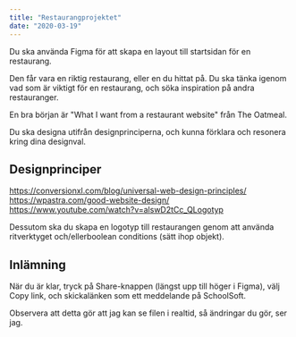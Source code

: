 ```yaml
---
title: "Restaurangprojektet"
date: "2020-03-19"
---
```


Du ska använda Figma för att skapa en layout till startsidan för en restaurang.

Den får vara en riktig restaurang, eller en du hittat på.
Du ska tänka igenom vad som är viktigt för en restaurang, och söka inspiration på andra restauranger.

En bra början är "What I want from a restaurant website" från The Oatmeal.

Du ska designa utifrån designprinciperna, och kunna förklara och resonera kring dina designval.

## Designprinciper

https://conversionxl.com/blog/universal-web-design-principles/
https://wpastra.com/good-website-design/
https://www.youtube.com/watch?v=alswD2tCc_QLogotyp

Dessutom ska du skapa en logotyp till restaurangen genom att använda ritverktyget och/ellerboolean conditions (sätt ihop objekt).

## Inlämning

När du är klar, tryck på Share-knappen (längst upp till höger i Figma), välj Copy link, och skickalänken som ett meddelande på SchoolSoft.

Observera att detta gör att jag kan se filen i realtid, så ändringar du gör, ser jag.
